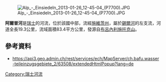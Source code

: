 {{Coord|47.16661|N|8.73624|E|display=title}}
[[Image:Alp_-_Einsiedeln_2013-01-26_12-45-04_(P7700).JPG|right]]

'''阿爾普河'''是[[瑞士|瑞士]]的河流，位於該國中部，流經[[施維茨州|施維茨州]]，屬於[[錫爾河|錫爾河]]的左支流，河道全長19.3公里，流域面積83.4平方公里，發源自[[布呂內利施托克山|布呂內利施托克山]]。

==參考資料==
* https://api3.geo.admin.ch/rest/services/ech/MapServer/ch.bafu.wasser-teileinzugsgebiete_2/63508/extendedHtmlPopup?lang=de {{Wayback|url=https://api3.geo.admin.ch/rest/services/ech/MapServer/ch.bafu.wasser-teileinzugsgebiete_2/63508/extendedHtmlPopup?lang=de |date=20161130041344 }}

{{Switzerland-geo-stub}}
[[Category:瑞士河流|Category:瑞士河流]]